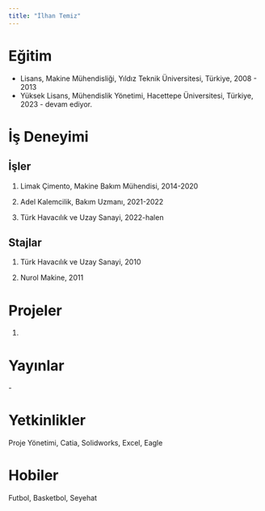 ```yaml
---
title: "İlhan Temiz"
---
```


# Eğitim

-   Lisans, Makine Mühendisliği, Yıldız Teknik Üniversitesi, Türkiye, 2008 - 2013
-   Yüksek Lisans, Mühendislik Yönetimi, Hacettepe Üniversitesi, Türkiye, 2023 - devam ediyor.

# İş Deneyimi

## İşler

1.  Limak Çimento, Makine Bakım Mühendisi, 2014-2020

2.  Adel Kalemcilik, Bakım Uzmanı, 2021-2022

3.  Türk Havacılık ve Uzay Sanayi, 2022-halen

## Stajlar

1.  Türk Havacılık ve Uzay Sanayi, 2010

2.  Nurol Makine, 2011

# Projeler

1.  

# Yayınlar

\-

# Yetkinlikler

Proje Yönetimi, Catia, Solidworks, Excel, Eagle

# **Hobiler**

Futbol, Basketbol, Seyehat
